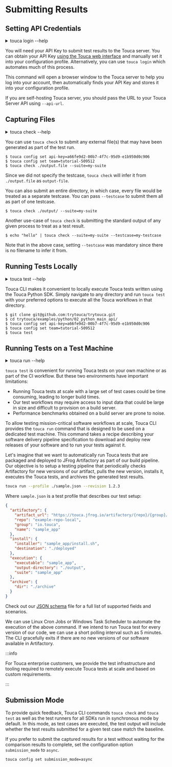 
# Submitting Results

## Setting API Credentials

<Since version="v1.8.7" />

<details>
<summary>touca login --help</summary>

```plaintext
usage: touca login [--api-url API_URL]

Set API credentials from the CLI

options:
  --api-url API_URL  URL to Touca server API
```

</details>

You will need your API Key to submit test results to the Touca server. You can
obtain your API Key
[using the Touca web interface](../../server/account-setup#find-your-api-key)
and manually set it into your configuration profile. Alternatively, you can use
`touca login` which automates much of this process.

This command will open a browser window to the Touca server to help you log into
your account, then automatically finds your API Key and stores it into your
configuration profile.

If you are self-hosting Touca server, you should pass the URL to your Touca
Server API using `--api-url`.

## Capturing Files

<Since version="v1.8.0" />

<details>
<summary>touca check --help</summary>

```plaintext
usage: touca check --suite SUITE [--testcase TESTCASE] src

Submit external test output to Touca server

positional arguments:
  src                  path to file or directory to submit

options:
  --suite SUITE        name of the suite to associate with this output
  --testcase TESTCASE  name of the testcase to associate with this output
```

</details>

You can use `touca check` to submit any external file(s) that may have been
generated as part of the test run.

```plaintext
$ touca config set api-key=a66fe9d2-00b7-4f7c-95d9-e1b950d0c906
$ touca config set team=tutorial-509512
$ touca check ./output.file --suite=my-suite
```

Since we did not specify the testcase, `touca check` will infer it from
`./output.file` as `output-file`.

You can also submit an entire directory, in which case, every file would be
treated as a separate testcase. You can pass `--testcase` to submit them all as
part of one testcase.

```plaintext
$ touca check ./output/ --suite=my-suite
```

Another use-case of `touca check` is submitting the standard output of any given
process to treat as a test result.

```plaintext
$ echo "hello" | touca check --suite=my-suite --testcase=my-testcase
```

Note that in the above case, setting `--testcase` was mandatory since there is
no filename to infer it from.

## Running Tests Locally

<details>
<summary>touca test --help</summary>

```plaintext
usage: touca test [-h] ...

Run your Touca tests

options:
  --testdir TESTDIR     path to regression tests directory
  --api-key API_KEY     Touca API Key
  --api-url API_URL     Touca API URL
  --team TEAM           Slug of team to which test results belong
  --suite SUITE         Slug of suite to which test results belong
  --revision VERSION    Version of the code under test
  --offline [OFFLINE]   Disables all communications with the Touca server
  --save-as-binary [SAVE_BINARY]
                        Save a copy of test results on local filesystem in binary format
  --save-as-json [SAVE_JSON]
                        Save a copy of test results on local filesystem in JSON format
  --output-directory OUTPUT_DIRECTORY
                        Path to a local directory to store result files
  --overwrite [OVERWRITE_RESULTS]
                        Overwrite result directory for testcase if it already exists
  --testcase TESTCASES [TESTCASES ...], --testcases TESTCASES [TESTCASES ...]
                        One or more testcases to feed to the workflow
  --filter WORKFLOW_FILTER
                        Name of the workflow to run
  --log-level {debug,info,warn}
                        Level of detail with which events are logged
  --colored-output [COLORED_OUTPUT]
                        Use color in standard output
  --config-file CONFIG_FILE
                        Path to a configuration file
```

</details>

Touca CLI makes it convenient to locally execute Touca tests written using the
Touca Python SDK. Simply navigate to any directory and run `touca test` with
your preferred options to execute all the Touca workflows in that directory.

```plaintext
$ git clone git@github.com:trytouca/trytouca.git
$ cd trytouca/examples/python/02_python_main_api/
$ touca config set api-key=a66fe9d2-00b7-4f7c-95d9-e1b950d0c906
$ touca config set team=tutorial-509512
$ touca test
```

## Running Tests on a Test Machine

<details>
<summary>touca run --help</summary>

```plaintext
usage: touca run -p PROFILE [-r REVISION]

Run tests on a dedicated test server

options:
  -p PROFILE, --profile PROFILE
                        path to the profile file
  -r REVISION, --revision REVISION
                        specific version to run
```

</details>

`touca test` is convenient for running Touca tests on your own machine or as
part of the CI workflow. But these two environments have important limitations:

- Running Touca tests at scale with a large set of test cases could be time
  consuming, leading to longer build times.
- Our test workflows may require access to input data that could be large in
  size and difficult to provision on a build server.
- Performance benchmarks obtained on a build server are prone to noise.

To allow testing mission-critical software workflows at scale, Touca CLI
provides the `touca run` command that is designed to be used on a dedicated test
machine. This command takes a recipe describing your software delivery pipeline
specification to download and deploy new releases of your software and to run
your tests against it.

Let's imagine that we want to automatically run Touca tests that are packaged
and deployed to JFrog Artifactory as part of our build pipeline. Our objective
is to setup a testing pipeline that periodically checks Artifactory for new
versions of our artifact, pulls the new version, installs it, executes the Touca
tests, and archives the generated test results.

```bash
touca run --profile ./sample.json --revision 1.2.3
```

Where `sample.json` is a test profile that describes our test setup:

```json title="sample.json"
{
  "artifactory": {
    "artifact_url": "https://touca.jfrog.io/artifactory/{repo}/{group}/{name}/{name}-{version}.tar.gz",
    "repo": "example-repo-local",
    "group": "io.touca",
    "name": "sample_app"
  },
  "install": {
    "installer": "sample_app/install.sh",
    "destination": "./deployed"
  },
  "execution": {
    "executable": "sample_app",
    "output-directory": "./output",
    "suite": "sample_app"
  },
  "archive": {
    "dir": "./archive"
  }
}
```

Check out our
[JSON schema](https://github.com/trytouca/trytouca/blob/main/sdk/python/touca/cli/profiles/profile.schema.json)
file for a full list of supported fields and scenarios.

We can use Linux Cron Jobs or Windows Task Scheduler to automate the execution
of the above command. If we intend to run Touca test for every version of our
code, we can use a short polling interval such as 5 minutes. The CLI gracefully
exits if there are no new versions of our software available in Artifactory.

:::info

For Touca enterprise customers, we provide the test infrastructure and tooling
required to remotely execute Touca tests at scale and based on custom
requirements.

:::

## Submission Mode

To provide quick feedback, Touca CLI commands `touca check` and `touca test` as
well as the test runners for all SDKs run in synchronous mode by default. In
this mode, as test cases are executed, the test output will include whether the
test results submitted for a given test case match the baseline.

If you prefer to submit the captured results for a test without waiting for the
comparison results to complete, set the configuration option `submission_mode`
to `async`.

```plaintext
touca config set submission_mode=async
```
